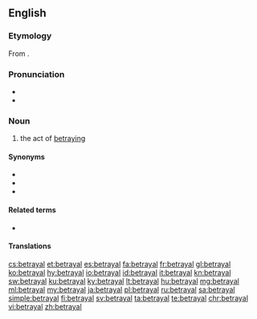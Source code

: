 ==English==

===Etymology===
From {{suffix|betray|al|lang=en}}.

===Pronunciation===
* {{IPA|/bɪˈtɹeɪəl/|lang=en}}
* {{rhymes|eɪəl|lang=en}}

===Noun===
{{en-noun}}

# the act of [[betray]]ing

====Synonyms====
* {{l|en|perfidy}}
* {{l|en|treachery}}
* {{l|en|treason}}

====Related terms====
* {{l|en|betray}}

====Translations====
{{trans-see|treason}}

[[cs:betrayal]]
[[et:betrayal]]
[[es:betrayal]]
[[fa:betrayal]]
[[fr:betrayal]]
[[gl:betrayal]]
[[ko:betrayal]]
[[hy:betrayal]]
[[io:betrayal]]
[[id:betrayal]]
[[it:betrayal]]
[[kn:betrayal]]
[[sw:betrayal]]
[[ku:betrayal]]
[[ky:betrayal]]
[[lt:betrayal]]
[[hu:betrayal]]
[[mg:betrayal]]
[[ml:betrayal]]
[[my:betrayal]]
[[ja:betrayal]]
[[pl:betrayal]]
[[ru:betrayal]]
[[sa:betrayal]]
[[simple:betrayal]]
[[fi:betrayal]]
[[sv:betrayal]]
[[ta:betrayal]]
[[te:betrayal]]
[[chr:betrayal]]
[[vi:betrayal]]
[[zh:betrayal]]